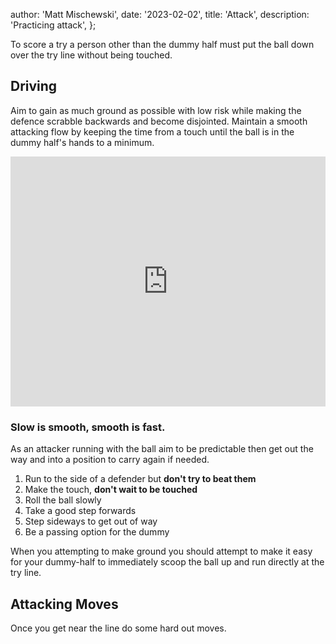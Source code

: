 
  author: 'Matt Mischewski',
  date: '2023-02-02',
  title: 'Attack',
  description: 'Practicing attack',
};


To score a try a person other than the dummy half must put the ball down over the try line without being touched.

## Driving

Aim to gain as much ground as possible with low risk while making the defence scrabble backwards and become disjointed. Maintain a smooth attacking flow by keeping the time from a touch until the ball is in the dummy half's hands to a minimum.

<iframe
  class="w-full aspect-video"
  src="https://www.youtube.com/embed/87nizkI2ahw?start=1733"
  frameborder="0"
  height="400"
  allowfullscreen
  width="100%"
></iframe>

### Slow is smooth, smooth is fast.

As an attacker running with the ball aim to be predictable then get out the way and into a position to carry again if needed.

1. Run to the side of a defender but **don't try to beat them**
2. Make the touch, **don't wait to be touched**
3. Roll the ball slowly
4. Take a good step forwards
5. Step sideways to get out of way
6. Be a passing option for the dummy

When you attempting to make ground you should attempt to make it easy for your dummy-half to immediately scoop the ball up and run directly at the try line.

## Attacking Moves

Once you get near the line do some hard out moves.


